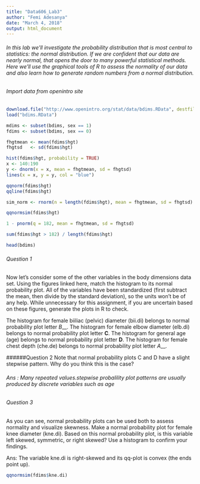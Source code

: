 ---
title: "Data606_Lab3"
author: "Femi Adesanya"
date: "March 4, 2018"
output: html_document
---


###### In this lab we'll investigate the probability distribution that is most central to statistics: the normal distribution. If we are confident that our data are nearly normal, that opens the door to many powerful statistical methods. Here we'll use the graphical tools of R to assess the normality of our data and also learn how to generate random numbers from a normal distribution.


###### Import data from openintro site
```{r}
download.file("http://www.openintro.org/stat/data/bdims.RData", destfile = "bdims.RData")
load("bdims.RData")
```


```{r}
mdims <- subset(bdims, sex == 1)
fdims <- subset(bdims, sex == 0)
```

```{r}
fhgtmean <- mean(fdims$hgt)
fhgtsd   <- sd(fdims$hgt)
```

```{r}
hist(fdims$hgt, probability = TRUE)
x <- 140:190
y <- dnorm(x = x, mean = fhgtmean, sd = fhgtsd)
lines(x = x, y = y, col = "blue")
```



```{r}
qqnorm(fdims$hgt)
qqline(fdims$hgt)
```

```{r}
sim_norm <- rnorm(n = length(fdims$hgt), mean = fhgtmean, sd = fhgtsd)
```

```{r}
qqnormsim(fdims$hgt)
```



```{r}
1 - pnorm(q = 182, mean = fhgtmean, sd = fhgtsd)
```

```{r}
sum(fdims$hgt > 182) / length(fdims$hgt)
```



```{r}
head(bdims)
```


###### Question 1
Now let's consider some of the other variables in the body dimensions data set. Using the figures linked here, match the histogram to its normal probability plot. All of the variables have been standardized (first subtract the mean, then divide by the standard deviation), so the units won't be of any help. While unnecessary for this assignment, if you are uncertain based on these figures, generate the plots in R to check.

The histogram for female biiliac (pelvic) diameter (bii.di) belongs to normal probability plot letter _B___.
The histogram for female elbow diameter (elb.di) belongs to normal probability plot letter __C__.
The histogram for general age (age) belongs to normal probability plot letter __D__.
The histogram for female chest depth (che.de) belongs to normal probability plot letter _A___.




######Question 2
Note that normal probability plots C and D have a slight stepwise pattern.
Why do you think this is the case?

###### Ans : Many repeated values.stepwise probalility plot patterns are usually produced by discrete variables such as age



###### Question 3

As you can see, normal probability plots can be used both to assess normality and visualize skewness. Make a normal probability plot for female knee diameter (kne.di). Based on this normal probability plot, is this variable left skewed, symmetric, or right skewed? Use a histogram to confirm your findings.


Ans: The variable kne.di is right-skewed and its qq-plot is convex (the ends point up).

```{r}
qqnormsim(fdims$kne.di)
```

```{r}

```

